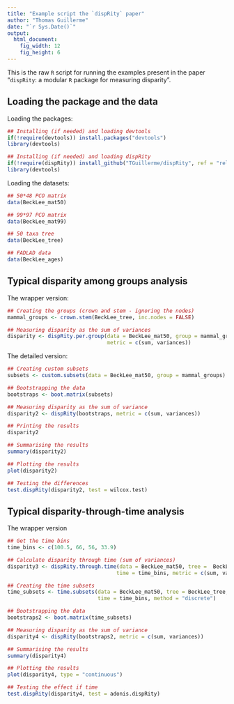 ```yaml
---
title: "Example script the `dispRity` paper"
author: "Thomas Guillerme"
date: "`r Sys.Date()`"
output:
  html_document:
    fig_width: 12
    fig_height: 6
---
```


This is the raw `R` script for running the examples present in the paper "`dispRity`: a modular `R` package for measuring disparity".

## Loading the package and the data

Loading the packages:

```r
## Installing (if needed) and loading devtools
if(!require(devtools)) install.packages("devtools")
library(devtools)

## Installing (if needed) and loading dispRity
if(!require(dispRity)) install_github("TGuillerme/dispRity", ref = "release")
library(devtools)
```

Loading the datasets:

```r
## 50*48 PCO matrix
data(BeckLee_mat50)

## 99*97 PCO matrix
data(BeckLee_mat99)

## 50 taxa tree
data(BeckLee_tree)

## FADLAD data
data(BeckLee_ages)
```

## Typical disparity among groups analysis

The wrapper version:

```r
## Creating the groups (crown and stem - ignoring the nodes)
mammal_groups <- crown.stem(BeckLee_tree, inc.nodes = FALSE)

## Measuring disparity as the sum of variances
disparity <- dispRity.per.group(data = BeckLee_mat50, group = mammal_groups,
                                metric = c(sum, variances))
```

The detailed version:

```r
## Creating custom subsets
subsets <- custom.subsets(data = BeckLee_mat50, group = mammal_groups)

## Bootstrapping the data
bootstraps <- boot.matrix(subsets)

## Measuring disparity as the sum of variance
disparity2 <- dispRity(bootstraps, metric = c(sum, variances))

## Printing the results
disparity2

## Summarising the results
summary(disparity2)

## Plotting the results
plot(disparity2)

## Testing the differences
test.dispRity(disparity2, test = wilcox.test)
```

## Typical disparity-through-time analysis

The wrapper version

```r
## Get the time bins
time_bins <- c(100.5, 66, 56, 33.9)

## Calculate disparity through time (sum of variances)
disparity3 <- dispRity.through.time(data = BeckLee_mat50, tree =  BeckLee_tree,
                                   time = time_bins, metric = c(sum, variances))
```

```r
## Creating the time subsets
time_subsets <- time.subsets(data = BeckLee_mat50, tree = BeckLee_tree,
                             time = time_bins, method = "discrete")

## Bootstrapping the data
bootstraps2 <- boot.matrix(time_subsets)

## Measuring disparity as the sum of variance
disparity4 <- dispRity(bootstraps2, metric = c(sum, variances))

## Summarising the results
summary(disparity4)

## Plotting the results
plot(disparity4, type = "continuous")

## Testing the effect if time
test.dispRity(disparity4, test = adonis.dispRity)
```


